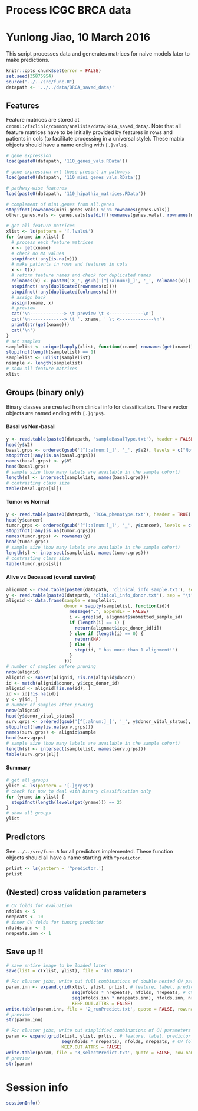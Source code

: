 # Process ICGC BRCA data
# Yunlong Jiao, 10 March 2016

This script processes data and generates matrices for naive models later to make predictions.

```r
knitr::opts_chunk$set(error = FALSE)
set.seed(35875954)
source("../../src/func.R")
datapath <- '../../data/BRCA_saved_data/'
```

## Features

Feature matrices are stored at `crom01:/fsclinic/common/analisis/data/BRCA_saved_data/`. Note that all feature matrices have to be initially provided by features in rows and patients in cols (to facilitate processing in a universal style). These matrix objects should have a name ending with `[.]vals$`.

```r
# gene expression
load(paste0(datapath, '110_genes_vals.RData'))

# gene expression wrt those present in pathways
load(paste0(datapath, '110_mini_genes_vals.RData'))

# pathway-wise features
load(paste0(datapath, '110_hipathia_matrices.RData'))

# complement of mini.genes from all.genes
stopifnot(rownames(mini.genes.vals) %in% rownames(genes.vals))
other.genes.vals <- genes.vals[setdiff(rownames(genes.vals), rownames(mini.genes.vals)), ]

# get all feature matrices
xlist <- ls(pattern = '[.]vals$')
for (xname in xlist) {
  # process each feature matrices
  x <- get(xname)
  # check no NA values
  stopifnot(!any(is.na(x)))
  # make patients in rows and features in cols
  x <- t(x)
  # reform feature names and check for duplicated names
  colnames(x) <- paste0('X_', gsub('[^[:alnum:]_]', '_', colnames(x)))
  stopifnot(!any(duplicated(rownames(x))))
  stopifnot(!any(duplicated(colnames(x))))
  # assign back
  assign(xname, x)
  # preview
  cat('\n-------------> \t preview \t <-------------\n')
  cat('\n-------------> \t ', xname, ' \t <-------------\n')
  print(str(get(xname)))
  cat('\n')
}
# set samples
samplelist <- unique(lapply(xlist, function(xname) rownames(get(xname))))
stopifnot(length(samplelist) == 1)
samplelist <- unlist(samplelist)
nsample <- length(samplelist)
# show all feature matrices
xlist
```

## Groups (binary only)

Binary classes are created from clinical info for classification. There vector objects are named ending with `[.]grps$`.

#### Basal vs Non-basal

```r
y <- read.table(paste0(datapath, 'sampleBasalType.txt'), header = FALSE)
head(y$V2)
basal.grps <- ordered(gsub('[^[:alnum:]_]', '_', y$V2), levels = c("Not_Basal", "Basal"), labels = c("neg_NonBasal", "pos_Basal"))
stopifnot(!any(is.na(basal.grps)))
names(basal.grps) <- y$V1
head(basal.grps)
# sample size (how many labels are available in the sample cohort)
length(sl <- intersect(samplelist, names(basal.grps)))
# contrasting class size
table(basal.grps[sl])
```

#### Tumor vs Normal

```r
y <- read.table(paste0(datapath, 'TCGA_phenotype.txt'), header = TRUE)
head(y$cancer)
tumor.grps <- ordered(gsub('[^[:alnum:]_]', '_', y$cancer), levels = c("Normal", "Tumor"), labels = c("neg_Normal", "pos_Tumor"))
stopifnot(!any(is.na(tumor.grps)))
names(tumor.grps) <- rownames(y)
head(tumor.grps)
# sample size (how many labels are available in the sample cohort)
length(sl <- intersect(samplelist, names(tumor.grps)))
# contrasting class size
table(tumor.grps[sl])
```

#### Alive vs Deceased (overall survival)

```r
alignmat <- read.table(paste0(datapath, 'clinical_info_sample.txt'), sep = "\t", quote = "\"", header = TRUE)
y <- read.table(paste0(datapath, 'clinical_info_donor.txt'), sep = "\t", quote = "\"", header = TRUE)
alignid <- data.frame(sample = samplelist, 
                      donor = sapply(samplelist, function(id){
                        message(".", appendLF = FALSE)
                        i <- grep(id, alignmat$submitted_sample_id)
                        if (length(i) == 1) {
                          return(alignmat$icgc_donor_id[i])
                        } else if (length(i) == 0) {
                          return(NA)
                        } else {
                          stop(id, " has more than 1 alignment!")
                        }
                      }))
# number of samples before pruning
nrow(alignid)
alignid <- subset(alignid, !is.na(alignid$donor))
id <- match(alignid$donor, y$icgc_donor_id)
alignid <- alignid[!is.na(id), ]
id <- id[!is.na(id)]
y <- y[id, ]
# number of samples after pruning
nrow(alignid)
head(y$donor_vital_status)
surv.grps <- ordered(gsub('[^[:alnum:]_]', '_', y$donor_vital_status), levels = c("alive", "deceased"), labels = c("neg_alive", "pos_deceased"))
stopifnot(!any(is.na(surv.grps)))
names(surv.grps) <- alignid$sample
head(surv.grps)
# sample size (how many labels are available in the sample cohort)
length(sl <- intersect(samplelist, names(surv.grps)))
table(surv.grps[sl])
```

#### Summary

```r
# get all groups
ylist <- ls(pattern = '[.]grps$')
# check for now to deal with binary classification only
for (yname in ylist) {
  stopifnot(length(levels(get(yname))) == 2)
}
# show all groups
ylist
```

## Predictors

See `../../src/func.R` for all predictors implemented. These function objects should all have a name starting with `^predictor`.

```r
prlist <- ls(pattern = '^predictor.')
prlist
```

## (Nested) cross validation parameters

```r
# CV folds for evaluation
nfolds <- 5
nrepeats <- 10
# inner CV folds for tuning predictor
nfolds.inn <- 5
nrepeats.inn <- 1
```

## Save up !!

```r
# save entire image to be loaded later
save(list = c(xlist, ylist), file = 'dat.RData')

# For cluster jobs, write out full combinations of double nested CV parameters
param.inn <- expand.grid(xlist, ylist, prlist, # feature, label, predictor
                         seq(nfolds * nrepeats), nfolds, nrepeats, # CV folds for evaluation
                         seq(nfolds.inn * nrepeats.inn), nfolds.inn, nrepeats.inn, # inner CV folds for tuning predictor
                         KEEP.OUT.ATTRS = FALSE)
write.table(param.inn, file = '2_runPredict.txt', quote = FALSE, row.names = FALSE, col.names = FALSE, sep = ' ')
# preview
str(param.inn)

# For cluster jobs, write out simplified combinations of CV parameters
param <- expand.grid(xlist, ylist, prlist, # feature, label, predictor
                     seq(nfolds * nrepeats), nfolds, nrepeats, # CV folds for evaluation
                     KEEP.OUT.ATTRS = FALSE)
write.table(param, file = '3_selectPredict.txt', quote = FALSE, row.names = FALSE, col.names = FALSE, sep = ' ')
# preview
str(param)
```

# Session info

```r
sessionInfo()
```
